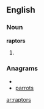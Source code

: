 ==English==

===Noun===
'''raptors'''

# {{plural of|[[raptor]]}}

===Anagrams===
* {{alphagram|aoprrst}}
* [[parrots#English|parrots]]

[[ar:raptors]]
